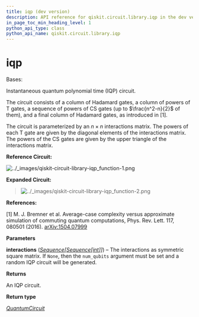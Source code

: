 ```yaml
---
title: iqp (dev version)
description: API reference for qiskit.circuit.library.iqp in the dev version of qiskit
in_page_toc_min_heading_level: 1
python_api_type: class
python_api_name: qiskit.circuit.library.iqp
---
```


# iqp

<Class id="qiskit.circuit.library.iqp" isDedicatedPage={true} github="https://github.com/Qiskit/qiskit/tree/main/qiskit/circuit/library/iqp.py#L84-L143" signature="qiskit.circuit.library.iqp(interactions)" modifiers="class">
  Bases:

  Instantaneous quantum polynomial time (IQP) circuit.

  The circuit consists of a column of Hadamard gates, a column of powers of T gates, a sequence of powers of CS gates (up to $\frac{n^2-n}{2}$ of them), and a final column of Hadamard gates, as introduced in \[1].

  The circuit is parameterized by an $n \times n$ interactions matrix. The powers of each T gate are given by the diagonal elements of the interactions matrix. The powers of the CS gates are given by the upper triangle of the interactions matrix.

  **Reference Circuit:**

  ![../\_images/qiskit-circuit-library-iqp\_function-1.png](/images/api/qiskit/dev/qiskit-circuit-library-iqp_function-1.png)

  **Expanded Circuit:**

  > ![../\_images/qiskit-circuit-library-iqp\_function-2.png](/images/api/qiskit/dev/qiskit-circuit-library-iqp_function-2.png)

  **References:**

  \[1] M. J. Bremner et al. Average-case complexity versus approximate simulation of commuting quantum computations, Phys. Rev. Lett. 117, 080501 (2016). [arXiv:1504.07999](https://arxiv.org/abs/1504.07999)

  **Parameters**

  **interactions** ([*Sequence*](https://docs.python.org/3/library/collections.abc.html#collections.abc.Sequence "(in Python v3.13)")*\[*[*Sequence*](https://docs.python.org/3/library/collections.abc.html#collections.abc.Sequence "(in Python v3.13)")*\[*[*int*](https://docs.python.org/3/library/functions.html#int "(in Python v3.13)")*]]*) – The interactions as symmetric square matrix. If `None`, then the `num_qubits` argument must be set and a random IQP circuit will be generated.

  **Returns**

  An IQP circuit.

  **Return type**

  [*QuantumCircuit*](qiskit.circuit.QuantumCircuit "qiskit.circuit.quantumcircuit.QuantumCircuit")
</Class>

